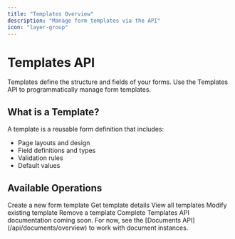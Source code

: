 ```yaml
---
title: "Templates Overview"
description: "Manage form templates via the API"
icon: "layer-group"
---
```


# Templates API

Templates define the structure and fields of your forms. Use the Templates API to programmatically manage form templates.

## What is a Template?

A template is a reusable form definition that includes:
- Page layouts and design
- Field definitions and types
- Validation rules
- Default values

## Available Operations

<CardGroup cols={2}>
  <Card title="Create Template" icon="plus" href="/api/templates/create">
    Create a new form template
  </Card>
  <Card title="Retrieve Template" icon="file" href="/api/templates/retrieve">
    Get template details
  </Card>
  <Card title="List Templates" icon="list" href="/api/templates/list">
    View all templates
  </Card>
  <Card title="Update Template" icon="pen-to-square" href="/api/templates/update">
    Modify existing template
  </Card>
  <Card title="Delete Template" icon="trash" href="/api/templates/delete">
    Remove a template
  </Card>
</CardGroup>

<Note>
  Complete Templates API documentation coming soon. For now, see the [Documents API](/api/documents/overview) to work with document instances.
</Note>

